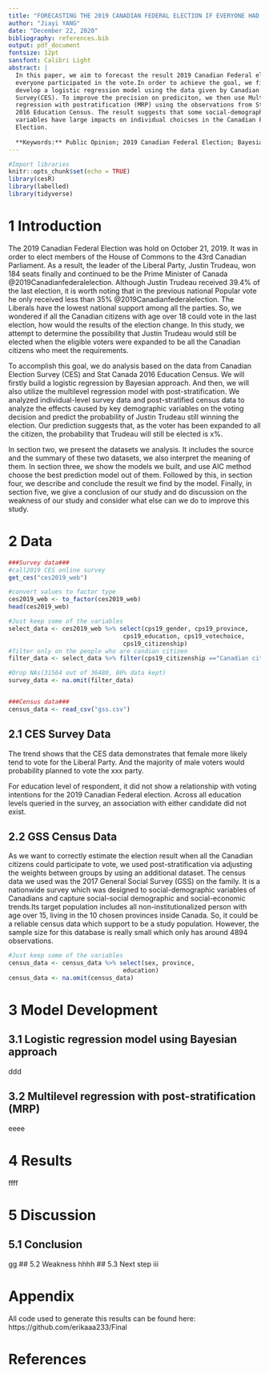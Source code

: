 ```yaml
---
title: "FORECASTING THE 2019 CANADIAN FEDERAL ELECTION IF EVERYONE HAD VOTED"
author: "Jiayi YANG"
date: "December 22, 2020"
bibliography: references.bib
output: pdf_document
fontsize: 12pt
sansfont: Calibri Light
abstract: |
  In this paper, we aim to forecast the result 2019 Canadian Federal election if 
  everyone participated in the vote.In order to achieve the goal, we firstly 
  develop a logistic regression model using the data given by Canadian Election 
  Survey(CES). To improve the precision on prediciton, we then use Multilevel 
  regression with postratification (MRP) using the observations from Stat Canada 
  2016 Education Census. The result suggests that some social-demographic 
  variables have large impacts on individual choicses in the Canadian Federal 
  Election.
  
  **Keywords:** Public Opinion; 2019 Canadian Federal Election; Bayesian Approach; Multilevel Regression with Poststratification
---
```

```r
#Import libraries
knitr::opts_chunk$set(echo = TRUE)
library(cesR)
library(labelled)
library(tidyverse)
```
# 1 Introduction
The 2019 Canadian Federal Election was hold on October 21, 2019. It was in order to elect members of the House of Commons to the 43rd Canadian Parliament. As a result, the leader of the Liberal Party, Justin Trudeau, won 184 seats finally and continued to be the Prime Minister of Canada @2019Canadianfederalelection. Although Justin Trudeau received 39.4% of the last election, it is worth noting that in the previous national Popular vote he only received less than 35% @2019Canadianfederalelection. The Liberals have the lowest national support among all the parties. So, we wondered if all the Canadian citizens with age over 18 could vote in the last election, how would the results of the election change. In this study, we attempt to determine the possibility that Justin Trudeau would still be elected when the eligible voters were expanded to be all the Canadian citizens who meet the requirements.

To accomplish this goal, we do analysis based on the data from Canadian Election Survey (CES) and Stat Canada 2016 Education Census. We will firstly build a logistic regression by Bayesian approach. And then, we will also utilize the multilevel regression model with post-stratification. We analyzed individual-level survey data and post-stratified census data to analyze the effects caused by key demographic variables on the voting decision and predict the probability of Justin Trudeau still winning the election. Our prediction suggests that, as the voter has been expanded to all the citizen, the probability that Trudeau will still be elected is x%.

In section two, we present the datasets we analysis. It includes the source and the summary of these two datasets, we also interpret the meaning of them. In section three, we show the models we built, and use AIC method choose the best prediction model out of them. Followed by this, in section four, we describe and conclude the result we find by the model. Finally, in section five, we give a conclusion of our study and do discussion on the weakness of our study and consider what else can we do to improve this study. 


\pagebreak

# 2 Data
```r
###Survey data###
#call2019 CES online survey
get_ces("ces2019_web")

#convert values to factor type
ces2019_web <- to_factor(ces2019_web)
head(ces2019_web)

#Just keep some of the variables
select_data <- ces2019_web %>% select(cps19_gender, cps19_province, 
                                cps19_education, cps19_votechoice, 
                                cps19_citizenship)
#filter only on the people who are candian citizen
filter_data <- select_data %>% filter(cps19_citizenship =="Canadian citizen")

#Drop NAs(31564 out of 36480, 86% data kept)
survey_data <- na.omit(filter_data)


###Census data###
census_data <- read_csv("gss.csv")
```

## 2.1 CES Survey Data


The trend shows that the CES data demonstrates that female more likely tend to vote for the Liberal Party. And the majority of male voters would probability planned to vote the xxx party.


For education level of respondent, it did not show a relationship with voting intentions for the 2019 Canadian Federal election. Across all education levels queried in the survey, an association with either candidate did not exist.  


## 2.2 GSS Census Data
As we want to correctly estimate the election result when all the Canadian citizens could participate to vote, we used post-stratification via adjusting the weights between groups by using an additional dataset.
The census data we used was the 2017 General Social Survey (GSS) on the family. It is a nationwide survey which was designed to social-demographic variables of Canadians and capture social-social demographic and social-economic trends.Its target population includes all non-institutionalized person with age over 15, living in the 10 chosen provinces inside Canada. So, it could be a reliable census data which support to be a study population. However, the sample size for this database is really small which only has around 4894 observations.
```r
#Just keep some of the variables
census_data <- census_data %>% select(sex, province, 
                                education)
census_data <- na.omit(census_data)
```


\pagebreak

# 3 Model Development
## 3.1 Logistic regression model using Bayesian approach
ddd

## 3.2 Multilevel regression with post-stratification (MRP)
eeee

\pagebreak

# 4 Results
ffff

\pagebreak

# 5 Discussion
## 5.1 Conclusion
gg
## 5.2 Weakness
hhhh
## 5.3 Next step
iii


\pagebreak

# Appendix

All code used to generate this results can be found here: 
https://github.com/erikaaa233/Final

# References
